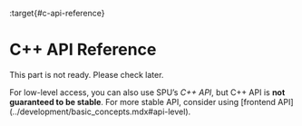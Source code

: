 :target{#c-api-reference}

# C++ API Reference

This part is not ready. Please check later.

<Container type="note">
  For low-level access, you can also use SPU’s <em>C++ API</em>, but C++ API is <strong>not guaranteed to be stable</strong>.
  For more stable API, consider using [<span>frontend API</span>](../development/basic_concepts.mdx#api-level).
</Container>
